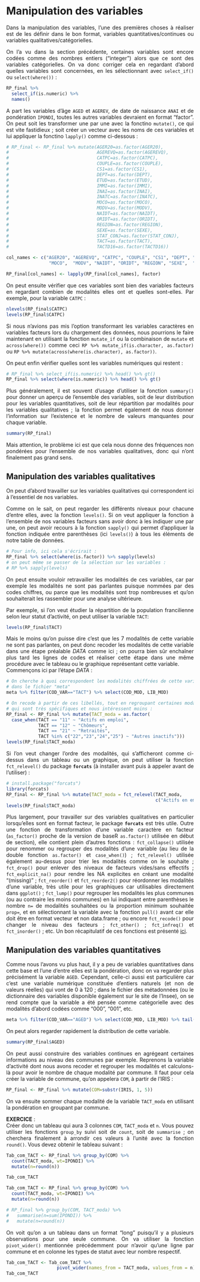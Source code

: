 
# Manipulation des variables {#c03-Manipulation-variables}

<div align="justify">

Dans la manipulation des variables, l'une des premières choses à réaliser est de les définir dans le bon format, variables quantitatives/continues ou variables qualitatives/catégorielles.

On l'a vu dans la section précédente, certaines variables sont encore codées comme des nombres entiers ("integer") alors que ce sont des variables catégorielles. On va donc corriger cela en regardant d'abord quelles variables sont concernées, en les sélectionnant avec `select_if()` ou `select(where())` :

```r
RP_final %>% 
  select_if(is.numeric) %>%
  names()
```

A part les variables d'âge `AGED` et `AGEREV`, de date de naissance `ANAI` et de pondération `IPONDI`, toutes les autres variables devraient en format "factor". On peut soit les transformer une par une avec la fonctino `mutate()`, ce qui est vite fastidieux ; soit créer un vecteur avec les noms de ces variables et lui appliquer la fonctino `lapply()` comme ci-dessous :

```r
# RP_final <- RP_final %>% mutate(AGER20=as.factor(AGER20),
#                                 AGEREVQ=as.factor(AGEREVQ),
#                                 CATPC=as.factor(CATPC),
#                                 COUPLE=as.factor(COUPLE),
#                                 CS1=as.factor(CS1),
#                                 DEPT=as.factor(DEPT),
#                                 ETUD=as.factor(ETUD),
#                                 IMMI=as.factor(IMMI),
#                                 INAI=as.factor(INAI),
#                                 INATC=as.factor(INATC),
#                                 MOCO=as.factor(MOCO),
#                                 MODV=as.factor(MODV),
#                                 NAIDT=as.factor(NAIDT),
#                                 ORIDT=as.factor(ORIDT),
#                                 REGION=as.factor(REGION),
#                                 SEXE=as.factor(SEXE),
#                                 STAT_CONJ=as.factor(STAT_CONJ),
#                                 TACT=as.factor(TACT),
#                                 TACTD16=as.factor(TACTD16))

col_names <- c("AGER20", "AGEREVQ", "CATPC", "COUPLE", "CS1", "DEPT", "ETUD", "IMMI" , "INAI" , "INATC" ,
                "MOCO",  "MODV", "NAIDT", "ORIDT", "REGION", "SEXE",  "STAT_CONJ", "TACT", "TACTD16")

RP_final[col_names] <- lapply(RP_final[col_names], factor)
```

On peut ensuite vérifier que ces variables sont bien des variables facteurs en regardant combien de modalités elles ont et quelles sont-elles. Par exemple, pour la variable `CATPC` :

```r
nlevels(RP_final$CATPC)
levels(RP_final$CATPC)
```

Si nous n'avions pas mis l'option transformant les variables caractères en variables facteurs lors du chargement des données, nous pourrions le faire maintenant en utilisant la fonction `mutate_if` ou la combinaison de `mutate` et `across(where())` comme ceci `RP %>% mutate_if(is.character, as.factor)` ou `RP %>% mutate(across(where(is.character), as.factor))`.

On peut enfin vérifier quelles sont les variables numériques qui restent :

```r
# RP_final %>% select_if(is.numeric) %>% head() %>% gt()
RP_final %>% select(where(is.numeric)) %>% head() %>% gt()

```

Plus généralement, il est souvent d'usage d'utiliser la fonction `summary()` pour donner un aperçu de l'ensemble des variables, soit de leur distribution pour les variables quantitatives, soit de leur répartition par modalités pour les variables qualitatives ; la fonction permet également de nous donner l'information sur l'existence et le nombre de valeurs manquantes pour chaque variable.

```r
summary(RP_final)
```

Mais attention, le problème ici est que cela nous donne des fréquences non pondérées pour l'ensemble de nos variables qualitatives, donc qui n'ont finalement pas grand sens.

## Manipulation des variables qualitatives

On peut d'abord travailler sur les variables qualitatives qui correspondent ici à l'essentiel de nos variables.

Comme on le sait, on peut regarder les différents niveaux pour chacune d'entre elles, avec la fonction `levels()`. Si on veut appliquer la fonction à l'ensemble de nos variables facteurs sans avoir donc à les indiquer une par une, on peut avoir recours à la fonction `sapply()` qui permet d'appliquer la fonction indiquée entre parenthèses (ici `levels()`) à tous les éléments de notre table de données.

```r
# Pour info, ici cela s'écrirait : 
RP_final %>% select(where(is.factor)) %>% sapply(levels)
# on peut même se passer de la sélection sur les variables :
# RP %>% sapply(levels)
```

On peut ensuite vouloir retravailler les modalités de ces variables, car par exemple les modalités ne sont pas parlantes puisque nommées par des codes chiffres, ou parce que les modalités sont trop nombreuses et qu'on souhaiterait les rassembler pour une analyse ultérieure.

Par exemple, si l'on veut étudier la répartition de la population francilienne selon leur statut d'activité, on peut utiliser la variable `TACT`:

```r
levels(RP_final$TACT)
```

Mais le moins qu'on puisse dire c'est que les 7 modalités de cette variable ne sont pas parlantes, on peut donc recoder les modalités de cette variable dans une étape préalable *DATA* comme ici ; on pourra bien sûr enchaîner plus tard les lignes de codes et réaliser cette étape dans une même procédure avec le tableau ou le graphique représentant cette variable.\
Commençons ici par l'étape *DATA* :

```r
# On cherche à quoi correspondent les modalités chiffrées de cette variable
# dans le fichier "meta"
meta %>% filter(COD_VAR=="TACT") %>% select(COD_MOD, LIB_MOD)
```

```r
# On recode à partir de ces libellés, tout en regroupant certaines modalités
# qui sont très spécifiques et nous intéressent moins :
RP_final <- RP_final %>% mutate(TACT_moda = as.factor(
  case_when(TACT == "11" ~ "Actifs en emploi",
            TACT == "12" ~ "Chômeurs",
            TACT == "21" ~ "Retraités",
            TACT %in% c("22","23","24","25") ~ "Autres inactifs")))
levels(RP_final$TACT_moda)
```

Si l'on veut changer l'ordre des modalités, qui s'afficheront comme ci-dessus dans un tableau ou un graphique, on peut utiliser la fonction `fct_relevel()` du package **`forcats`** (à installer avant puis à appeler avant de l'utiliser) :

```r
# install.package("forcats")
library(forcats)
RP_final <- RP_final %>% mutate(TACT_moda = fct_relevel(TACT_moda, 
                                                        c("Actifs en emploi","Chômeurs","Retraités", "Autres inactifs")))
levels(RP_final$TACT_moda)
```

Plus largement, pour travailler sur des variables qualitatives en particulier lorsqu'elles sont en format facteur, le package **`forcats`** est très utile. Outre une fonction de transformation d'une variable caractère en facteur (`as_factor()` proche de la version de baseR `as.factor()` utilisée en début de section), elle contient plein d'autres fonctions : `fct_collapse()` utilisée pour renommer ou regrouper des modalités d'une variable (au lieu de la double fonction `as.factor()` et `case_when()`) ; `fct_relevel()` utilisée également au-dessus pour trier les modalités comme on le souhaite ; `fct_drop()` pour enlever des niveaux de facteurs vides/sans effectifs ; `fct_explicit_na()` pour rendre les NA explicites en créant une modalité "(missing)" ; `fct_reorder()` et `fct_reorder2()` pour réordonner les modalités d'une variable, très utile pour les graphiques car utilisables directement dans `ggplot()` ; `fct_lump()` pour regrouper les modalités les plus communes (ou au contraire les moins communes) en lui indiquant entre parenthèses le nombre `n=` de modalités souhaitées ou la proportion minimum souhaitée `prop=`, et en sélectionnant la variable avec la fonction `pull()` avant car elle doit être en format vecteur et non data.frame ; ou encore `fct_recode()` pour changer le niveau des facteurs ; `fct_other()` ; `fct_infreq()` et `fct_inorder()` ; etc. Un bon récapitulatif de ces fonctions est présenté <a href="https://thinkr.fr/forcats-forcats-vous-avez-dit-forcats/" target="_blank">ici</a>.

## Manipulation des variables quantitatives

Comme nous l'avons vu plus haut, il y a peu de variables quantitatives dans cette base et l'une d'entre elles est la pondération, donc on va regarder plus précisément la variable `AGED`. Cependant, celle-ci aussi est particulière car c'est une variable numérique constituée d'entiers naturels (et non de valeurs réelles) qui vont de 0 à 120 ; dans le fichier des métadonnées (ou le dictionnaire des variables disponible également sur le site de l'Insee), on se rend compte que la variable a été pensée comme catégorielle avec des modalités d'abord codées comme "000", "001", etc.

```r
meta %>% filter(COD_VAR=="AGED") %>% select(COD_MOD, LIB_MOD) %>% tail()
```

On peut alors regarder rapidement la distribution de cette variable.

```r
summary(RP_final$AGED)
```

On peut aussi construire des variables continues en agrégeant certaines informations au niveau des communes par exemple. Reprenons la variable d'activité dont nous avons recoder et regrouper les modalités et calculons-là pour avoir le nombre de chaque modalité par commune. Il faut pour cela créer la variable de commune, qu'on appelera `COM`, à partir de l'IRIS :

```r
RP_final <- RP_final %>% mutate(COM=substr(IRIS, 1, 5))
```

On va ensuite sommer chaque modalité de la variable `TACT_moda` en utilisant la pondération en groupant par commune.

**EXERCICE** :\
Créer donc un tableau qui aura 3 colonnes `COM`, `TACT_moda` et `n`. Vous pouvez utiliser les fonctions `group_by` suivi soit de `count`, soit de `summarise` ; on cherchera finalement à arrondir ces valeurs à l'unité avec la fonction `round()`. Vous devez obtenir le tableau suivant :

```r
Tab_com_TACT <- RP_final %>% group_by(COM) %>%
  count(TACT_moda, wt=IPONDI) %>% 
  mutate(n=round(n))

Tab_com_TACT
```

::: solution-exo
```r
Tab_com_TACT <- RP_final %>% group_by(COM) %>%
  count(TACT_moda, wt=IPONDI) %>% 
  mutate(n=round(n))

# RP_final %>% group_by(COM, TACT_moda) %>% 
#   summarise(n=sum(IPONDI)) %>% 
#   mutate(n=round(n))
```
:::

\fi

On voit qu'on a un tableau dans un format "long" puisqu'il y a plusieurs observations pour une seule commune. On va utiliser la fonction `pivot_wider()` mentionnée précédemment pour n'avoir qu'une ligne par commune et en colonne les types de statut avec leur nombre respectif.

```r
Tab_com_TACT <- Tab_com_TACT %>% 
                   pivot_wider(names_from = TACT_moda, values_from = n)
Tab_com_TACT
```
   
